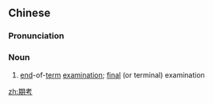 ==Chinese==
{{zh-forms}}

===Pronunciation===
{{zh-pron
|m=期kǎo
|c=kei4 haau2
|mn=qz:kî-khóⁿ/tw,xm,zz:kî-khó
|cat=n
}}

===Noun===
{{zh-noun}}

# [[end]]-of-[[term]] [[examination]]; [[final]] (or terminal) examination

[[zh:期考]]